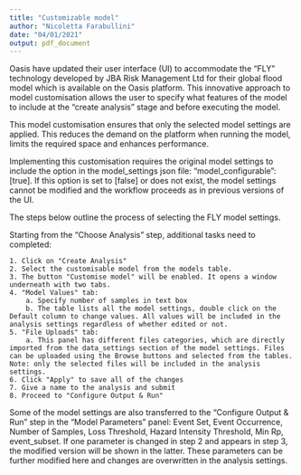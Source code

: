 ```yaml
---
title: "Customizable model"
author: "Nicoletta Farabullini"
date: "04/01/2021"
output: pdf_document
---
```


Oasis have updated their user interface (UI) to accommodate the “FLY” technology developed by JBA Risk Management Ltd for their global flood model which is available on the Oasis platform. 
This innovative approach to model customisation allows the user to specify what features of the model to include at the “create analysis” stage and before executing the model. 

This model customisation ensures that only the selected model settings are applied. This reduces the demand on the platform when running the model, limits the required space and enhances performance.

Implementing this customisation requires the original model settings to include the option in the model_settings json file: "model_configurable": [true]. If this option is set to [false] or does not exist, the model settings cannot be modified and the workflow proceeds as in previous versions of the UI.

The steps below outline the process of selecting the FLY model settings.

Starting from the "Choose Analysis" step, additional tasks need to completed:

	1. Click on "Create Analysis"
	2. Select the customisable model from the models table.
	3. The button "Customise model" will be enabled. It opens a window underneath with two tabs.
	4. "Model Values" tab:
  		a. Specify number of samples in text box
  		b. The table lists all the model settings, double click on the Default column to change values. All values will be included in the analysis settings regardless of whether edited or not.
	5. "File Uploads" tab:
  		a. This panel has different files categories, which are directly imported from the data_settings section of the model settings. Files can be uploaded using the Browse buttons and selected from the tables. Note: only the selected files will be included in the analysis settings.
	6. Click "Apply" to save all of the changes
	7. Give a name to the analysis and submit
	8. Proceed to "Configure Output & Run"

Some of the model settings are also transferred to the "Configure Output & Run" step in the "Model Parameters" panel: Event Set, Event Occurrence, Number of Samples, Loss Threshold, Hazard Intensity Threshold, Min Rp, event_subset. If one parameter is changed in step 2 and appears in step 3, the modified version will be shown in the latter. These parameters can be further modified here and changes are overwritten in the analysis settings.
